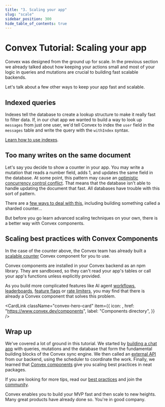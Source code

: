 ```yaml
---
title: "3. Scaling your app"
slug: "scale"
sidebar_position: 300
hide_table_of_contents: true
---
```



# Convex Tutorial: Scaling your app

Convex was designed from the ground up for scale. In the previous section we
already talked about how keeping your actions small and most of your logic in
queries and mutations are crucial to building fast scalable backends.

Let's talk about a few other ways to keep your app fast and scalable.

## Indexed queries

Indexes tell the database to create a lookup structure to make it really fast to
filter data. If, in our chat app we wanted to build a way to look up `messages`
from just one user, we'd tell Convex to index the `user` field in the `messages`
table and write the query with the `withIndex` syntax.

[Learn how to use indexes](/docs/database/indexes/indexes.md).

## Too many writes on the same document

Let's say you decide to show a counter in your app. You may write a mutation
that reads a number field, adds 1, and updates the same field in the database.
At some point, this pattern may cause an
[optimistic concurrency control conflict](/error#1). That means that the
database isn't able to handle updating the document that fast. All databases
have trouble with this sort of pattern.

There are a [few ways to deal with this](error#remediation), including building
something called a sharded counter...

But before you go learn advanced scaling techniques on your own, there is a
better way with Convex components.

## Scaling best practices with Convex Components

In the case of the counter above, the Convex team has already built a
[scalable counter](https://www.convex.dev/components/sharded-counter) Convex
component for you to use.

Convex components are installed in your Convex backend as an npm library. They
are sandboxed, so they can't read your app's tables or call your app's functions
unless explicitly provided.

As you build more complicated features like AI agent
[workflows](https://www.convex.dev/components/workflow),
[leaderboards](https://www.convex.dev/components/aggregate),
[feature flags](https://www.convex.dev/components/launchdarkly) or
[rate limiters](https://www.convex.dev/components/rate-limiter), you may find
that there is already a Convex component that solves this problem.

<CardLink
  className="convex-hero-card"
  item={{
    icon: <ComponentsIcon height={40} />,
    href: "https://www.convex.dev/components",
    label: "Components directory",
  }}
/>

## Wrap up

We've covered a lot of ground in this tutorial. We started by
[building a chat app](/docs/tutorial/index.mdx) with queries, mutations and the
database that form the fundamental building blocks of the Convex sync engine. We
then called an [external API](/docs/tutorial/actions.mdx) from our backend,
using the scheduler to coordinate the work. Finally, we learned that
[Convex components](https://www.convex.dev/components) give you scaling best
practices in neat packages.

If you are looking for more tips, read our
[best practices](/docs/production/best-practices/best-practices.mdx) and join
the [community](https://www.convex.dev/community).

Convex enables you to build your MVP fast and then scale to new heights. Many
great products have already done so. You're in good company.
